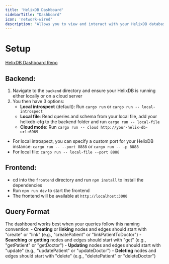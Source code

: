 ```yaml
---
title: 'HelixDB Dashboard'
sidebarTitle: "Dashboard"
icon: 'network-wired'
description: "Allows you to view and interact with your HelixDB database through a web interface"
---
```


# Setup

[HelixDB Dashboard Repo](https://github.com/HelixDB/helix-dashboard)

## Backend:
1. Navigate to the `backend` directory and ensure your HelixDB is running either locally or on a cloud server
2. You then have 3 options:
    - **Local introspect** (default): Run `cargo run` or `cargo run -- local-introspect`
    - **Local file**: Read queries and schema from your local file, add your helixdb-cfg to the backend folder and run `cargo run -- local-file`
    - **Cloud mode**: Run `cargo run -- cloud http://your-helix-db-url:6969`

- For local introspect, you can specify a custom port for your HelixDB instance: `cargo run -- --port 8888` or `cargo run -- -p 8888`
- For local file: `cargo run -- local-file --port 8888`

## Frontend:
- cd into the `frontend` directory and run `npm install` to install the dependencies
- Run `npm run dev` to start the frontend
- The frontend will be available at `http://localhost:3000`

## Query Format

The dashboard works best when your queries follow this naming convention:
    - **Creating** or **linking** nodes and edges should start with "create" or "link" (e.g., "createPatient" or "linkPatientToDoctor")
    - **Searching** or **getting** nodes and edges should start with "get" (e.g., "getPatient" or "getDoctor")
    - **Updating** nodes and edges should start with "update" (e.g., "updatePatient" or "updateDoctor")
    - **Deleting** nodes and edges should start with "delete" (e.g., "deletePatient" or "deleteDoctor")

